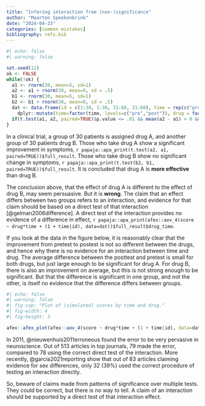 ```yaml
---
title: "Infering interaction from (non-)significance"
author: "Maarten Speekenbrink"
date: "2024-04-23"
categories: [common mistakes]
bibliography: refs.bib
---
```


```r
#| echo: false
#| warning: false

set.seed(12)
ok <- FALSE
while(!ok) {
  a1 <- rnorm(30, mean=5, sd=1)
  a2 <- a1 + rnorm(30, mean=0, sd = .5)
  b1 <- rnorm(30, mean=5, sd=1)
  b2 <- b1 + rnorm(30, mean=0, sd = .5)
  dat <- data.frame(id = c(1:30, 1:30, 31:60, 31:60), time = rep(c("pre","post"), each=30), drug = rep(c("A","B"), each=60), score = c(a1, a2, b1, b2)) |>
    dplyr::mutate(time=factor(time, levels=c("pre","post")), drug = factor(drug))
  if(t.test(a1, a2, paired=TRUE)$p.value <= .01 && mean(a2 - a1) > 0 && mean(b2 - b1) > 0 && t.test(b1, b2, paired=TRUE)$p.value > .10 && afex::aov_4(score ~ drug*time + (1 + time|id), data=dat)$anova_table[3,6] > .05) ok <- TRUE
}
```

In a clinical trial, a group of 30 patients is assigned drug A, and another 
group of 30 patients drug B. 
Those who take drug A show a significant improvement in symptoms, `r papaja::apa_print(t.test(a2, a1, paired=TRUE))$full_result`. Those
who take drug B show no significant change in symptoms, `r papaja::apa_print(t.test(b2, b1, paired=TRUE))$full_result`. It is concluded that
drug A is **more effective** than drug B.

The conclusion above, that the effect of drug A is different to the effect of 
drug B, may seem persuasive. But it is **wrong**. The claim that an effect differs 
between two groups refers to an interaction, and evidence for that claim should 
be based on a direct test of that interaction [@gelman2006difference]. A direct
test of the interaction provides no evidence of a difference in effect, `r papaja::apa_print(afex::aov_4(score ~ drug*time + (1 + time|id), data=dat))$full_result$drug_time`.

If you look at the data in the figure below, it is reasonably clear that the improvement from pretest to postest is not so different between the drugs, and hence why there is no evidence for an interaction between time and drug. The average difference between the posttest and pretest is small for both drugs, but just large enough to be significant for drug A. For drug B, there is also an improvement on average, but this is not strong enough to be significant. But that the difference is significant in one group, and not the other, is itself no evidence that the difference differs between groups.

```r
#| echo: false
#| warning: false
#| fig-cap: "Plot of (simulated) scores by time and drug."
#| fig-width: 4
#| fig-height: 3

afex::afex_plot(afex::aov_4(score ~ drug*time + (1 + time|id), data=dat), x = "time", trace="drug") + ggplot2::theme_minimal()
```
In 2011, @nieuwenhuis2011erroneous found the error to be very pervasive in 
neuroscience. Out of 513 articles in top journals, 79 made the error, compared
to 78 using the correct direct test of the interaction. More recently, @garcia2021reporting show that out of 83 articles claiming evidence for sex 
differences, only 32 (39%) used the correct procedure of testing an interaction
directly.

So, beware of claims made from patterns of significance over multiple tests.
They could be correct, but there is no way to tell. A claim of an interaction
should be supported by a direct test of that interaction effect. 
